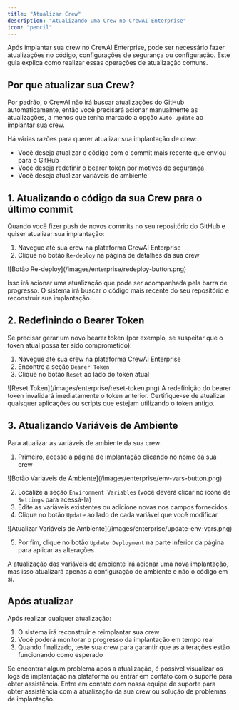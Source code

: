 ```yaml
---
title: "Atualizar Crew"
description: "Atualizando uma Crew no CrewAI Enterprise"
icon: "pencil"
---
```


<Note>
Após implantar sua crew no CrewAI Enterprise, pode ser necessário fazer atualizações no código, configurações de segurança ou configuração. 
Este guia explica como realizar essas operações de atualização comuns.
</Note>

## Por que atualizar sua Crew?

Por padrão, o CrewAI não irá buscar atualizações do GitHub automaticamente, então você precisará acionar manualmente as atualizações, a menos que tenha marcado a opção `Auto-update` ao implantar sua crew.

Há várias razões para querer atualizar sua implantação de crew:
- Você deseja atualizar o código com o commit mais recente que enviou para o GitHub
- Você deseja redefinir o bearer token por motivos de segurança
- Você deseja atualizar variáveis de ambiente

## 1. Atualizando o código da sua Crew para o último commit

Quando você fizer push de novos commits no seu repositório do GitHub e quiser atualizar sua implantação:

1. Navegue até sua crew na plataforma CrewAI Enterprise
2. Clique no botão `Re-deploy` na página de detalhes da sua crew

<Frame>
  ![Botão Re-deploy](/images/enterprise/redeploy-button.png)
</Frame>

Isso irá acionar uma atualização que pode ser acompanhada pela barra de progresso. O sistema irá buscar o código mais recente do seu repositório e reconstruir sua implantação.

## 2. Redefinindo o Bearer Token

Se precisar gerar um novo bearer token (por exemplo, se suspeitar que o token atual possa ter sido comprometido):

1. Navegue até sua crew na plataforma CrewAI Enterprise
2. Encontre a seção `Bearer Token`
3. Clique no botão `Reset` ao lado do token atual

<Frame>
  ![Reset Token](/images/enterprise/reset-token.png)
</Frame>

<Warning>
A redefinição do bearer token invalidará imediatamente o token anterior. Certifique-se de atualizar quaisquer aplicações ou scripts que estejam utilizando o token antigo.
</Warning>

## 3. Atualizando Variáveis de Ambiente

Para atualizar as variáveis de ambiente da sua crew:

1. Primeiro, acesse a página de implantação clicando no nome da sua crew

<Frame>
  ![Botão Variáveis de Ambiente](/images/enterprise/env-vars-button.png)
</Frame>

2. Localize a seção `Environment Variables` (você deverá clicar no ícone de `Settings` para acessá-la)
3. Edite as variáveis existentes ou adicione novas nos campos fornecidos
4. Clique no botão `Update` ao lado de cada variável que você modificar

<Frame>
  ![Atualizar Variáveis de Ambiente](/images/enterprise/update-env-vars.png)
</Frame>

5. Por fim, clique no botão `Update Deployment` na parte inferior da página para aplicar as alterações

<Note>
A atualização das variáveis de ambiente irá acionar uma nova implantação, mas isso atualizará apenas a configuração de ambiente e não o código em si.
</Note>

## Após atualizar

Após realizar qualquer atualização:

1. O sistema irá reconstruir e reimplantar sua crew
2. Você poderá monitorar o progresso da implantação em tempo real
3. Quando finalizado, teste sua crew para garantir que as alterações estão funcionando como esperado

<Tip>
Se encontrar algum problema após a atualização, é possível visualizar os logs de implantação na plataforma ou entrar em contato com o suporte para obter assistência.
</Tip>

<Card title="Precisa de Ajuda?" icon="headset" href="mailto:support@crewai.com">
  Entre em contato com nossa equipe de suporte para obter assistência com a atualização da sua crew ou solução de problemas de implantação.
</Card>